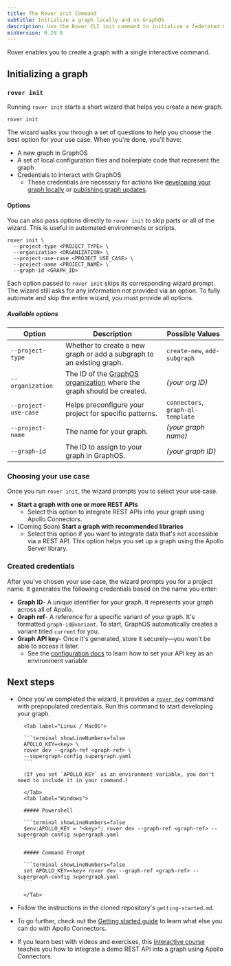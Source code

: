 ```yaml
---
title: The Rover init Command
subtitle: Initialize a graph locally and on GraphOS
description: Use the Rover CLI init command to initialize a federated GraphQL API using Apollo Federation and the GraphOS Router.
minVersion: 0.29.0
---
```


Rover enables you to create a graph with a single interactive command.

## Initializing a graph
### `rover init`

Running `rover init` starts a short wizard that helps you create a new graph.

```terminal showLineNumbers=false
rover init
```

The wizard walks you through a set of questions to help you choose the best option for your use case. When you're done, you'll have:

- A new graph in GraphOS
- A set of local configuration files and boilerplate code that represent the graph 
- Credentials to interact with GraphOS
    - These credentials are necessary for actions like [developing your graph locally](/rover/commands/dev) or [publishing graph updates](/graphos/platform/schema-management/delivery/publish).

#### Options

You can also pass options directly to `rover init` to skip parts or all of the wizard. This is useful in automated environments or scripts.

```terminal showLineNumbers=false
rover init \
  --project-type <PROJECT_TYPE> \
  --organization <ORGANIZATION> \
  --project-use-case <PROJECT_USE_CASE> \
  --project-name <PROJECT_NAME> \
  --graph-id <GRAPH_ID>
```

Each option passed to `rover init` skips its corresponding wizard prompt. The wizard still asks for any information not provided via an option. To fully automate and skip the entire wizard, you must provide all options. 

##### Available options

| Option | Description | Possible Values |
| ------ | ----------- | --------------- |
| `--project-type` | Whether to create a new graph or add a subgraph to an existing graph. | `create-new`, `add-subgraph` |
| `--organization` | The ID of the [GraphOS organization](/graphos/platform/access-management/org) where the graph should be created. | *(your org ID)* |
| `--project-use-case` | Helps preconfigure your project for specific patterns. | `connectors`, `graph-ql-template` |
| `--project-name` | The name for your graph. | *(your graph name)* |
| `--graph-id` | The ID to assign to your graph in GraphOS. | *(your graph ID)* |

### Choosing your use case

Once you run `rover init`, the wizard prompts you to select your use case.

- **Start a graph with one or more REST APIs**
    - Select this option to integrate REST APIs into your graph using Apollo Connectors.
- (Coming Soon) **Start a graph with recommended libraries**
    - Select this option if you want to integrate data that's not accessible via a REST API. This option helps you set up a graph using the Apollo Server library.

### Created credentials

After you've chosen your use case, the wizard prompts you for a project name. It generates the following credentials based on the name you enter:

- **Graph ID**- A unique identifier for your graph. It represents your graph across all of Apollo.
- **Graph ref**- A reference for a specific variant of your graph. It's formatted `graph-id@variant`. To start, GraphOS automatically creates a variant titled `current` for you.
- **Graph API key**- Once it's generated, store it securely—you won't be able to access it later.
    - See the [configuration docs](/rover/configuring#with-an-environment-variable) to learn how to set your API key as an environment variable

## Next steps

- Once you've completed the wizard, it provides a [`rover dev`](./dev) command with prepopulated credentials. Run this command to start developing your graph.

    <Tabs>

        <Tab label="Linux / MacOS">

        ```terminal showLineNumbers=false
        APOLLO_KEY=<key> \
        rover dev --graph-ref <graph-ref> \
        --supergraph-config supergraph.yaml
        ```

        (If you set `APOLLO_KEY` as an environment variable, you don't need to include it in your command.)

        </Tab>
        <Tab label="Windows">

        ##### Powershell

        ```terminal showLineNumbers=false
        $env:APOLLO_KEY = "<key>"; rover dev --graph-ref <graph-ref> --supergraph-config supergraph.yaml
        ```

        ##### Command Prompt

        ```terminal showLineNumbers=false
        set APOLLO_KEY=<key> rover dev --graph-ref <graph-ref> --supergraph-config supergraph.yaml
        ```

        </Tab>

    </Tabs>


- Follow the instructions in the cloned repository's `getting-started.md`.
- To go further, check out the [Getting started guide](/graphos/get-started/guides/rest) to learn what else you can do with Apollo Connectors.
- If you learn best with videos and exercises, this [interactive course](https://www.apollographql.com/tutorials/connectors-intro-rest) teaches you how to integrate a demo REST API into a graph using Apollo Connectors.